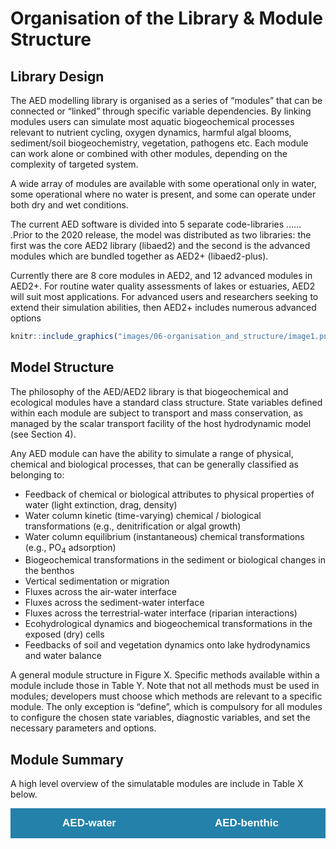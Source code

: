 # Organisation of the Library & Module Structure

## Library Design

The AED modelling library is organised as a series of “modules” that can be connected or “linked” through specific variable dependencies. By linking modules users can simulate most aquatic biogeochemical processes relevant to nutrient cycling, oxygen dynamics, harmful algal blooms, sediment/soil biogeochemistry, vegetation, pathogens etc. Each module can work alone or combined with other modules, depending on the complexity of targeted system. 

A wide array of modules are available with some operational only in water, some operational where no water is present, and some can operate under both dry and wet conditions.

The current AED software is divided into 5 separate code-libraries …… 
.Prior to the 2020 release, the model was distributed as two libraries: the first was the core AED2 library (libaed2) and the second is the advanced modules which are bundled together as AED2+ (libaed2-plus). 

Currently there are 8 core modules in AED2, and 12 advanced modules in AED2+. For routine water quality assessments of lakes or estuaries, AED2 will suit most applications. For advanced users and researchers seeking to extend their simulation abilities, then AED2+ includes numerous advanced options

<center>
```r
knitr::include_graphics("images/06-organisation_and_structure/image1.png")
```
</center>

## Model Structure
The philosophy of the AED/AED2 library is that biogeochemical and ecological modules have a standard class structure. State variables defined within each module are subject to transport and mass conservation, as managed by the scalar transport facility of the host hydrodynamic model (see Section 4). 

Any AED module can have the ability to simulate a range of physical, chemical and biological processes, that can be generally classified as belonging to:

-	Feedback of chemical or biological attributes to physical properties of water (light extinction, drag, density)
-	Water column kinetic (time-varying) chemical / biological transformations (e.g., denitrification or algal growth)
-	Water column equilibrium (instantaneous) chemical transformations (e.g., PO~4~ adsorption)
-	Biogeochemical transformations in the sediment or biological changes in the benthos
-	Vertical sedimentation or migration
-	Fluxes across the air-water interface
-	Fluxes across the sediment-water interface
-	Fluxes across the terrestrial-water interface (riparian interactions)
-	Ecohydrological dynamics and biogeochemical transformations in the exposed (dry) cells
-	Feedbacks of soil and vegetation dynamics onto lake hydrodynamics and water balance

A general module structure in Figure X. Specific methods available within a module include those in Table Y. Note that not all methods must be used in modules; developers must choose which methods are relevant to a specific module. The only exception is “define”, which is compulsory for all modules to configure the chosen state variables, diagnostic variables, and set the necessary parameters and options.

## Module Summary

A high level overview of the simulatable modules are include in Table X below.

<head>
<meta name="viewport" content="width=device-width, initial-scale=1">
<style>
/* Style the buttons inside the tab */
.tab button {
  background-color: #2481AA;
  float: left;
  width: 50%;
  border: none;
  outline: none;
  cursor: pointer;
  padding: 14px 16px;
  transition: 0.3s;
  font-size: 17px;
  color: #FFFFFF;
  font-weight: bold;
}
</style>
</head>
<body>

<div class="tab">
  <button class="tablinks" onclick="opentab(event, 'AED-water')"id="defaultOpen">AED-water</button>
  <button class="tablinks" onclick="opentab(event, 'AED-benthic')">AED-benthic</button>
</div>

<div id="AED-water" class="tabcontent">
  <p>
    ```r
library(knitr)
library(kableExtra)
publications <- read.csv("tables/06-organisation_and_structure/modules.csv", check.names=FALSE)
kable(publications,"html", escape = F, align = "c", caption = "Modules") %>%
  kable_styling(publications, bootstrap_options = "basic", 
                full_width = F, position = "left", font_size = 12) %>%
  column_spec(1, width_min = "6em") %>%
  column_spec(2, width_min = "6em") %>%
  column_spec(3, width_min = "6em") %>%
  row_spec(1:8, background = 'white') %>%
  scroll_box(width = "750px", height = "310px",
             fixed_thead = FALSE) 
    ```
  </p>
</div>

<div id="AED-benthic" class="tabcontent">
  <p>
```r
library(knitr)
library(kableExtra)
publications <- read.csv("tables/06-organisation_and_structure/modules2.csv", check.names=FALSE)
kable(publications,"html", escape = F, align = "c", caption = "Modules") %>%
  kable_styling(publications, bootstrap_options = "basic", 
                full_width = F, position = "left", font_size = 12) %>%
  column_spec(1, width_min = "6em") %>%
  column_spec(2, width_min = "6em") %>%
  column_spec(3, width_min = "6em") %>%
  row_spec(1:4, background = 'white') %>%
  scroll_box(width = "750px", height = "310px",
             fixed_thead = FALSE) 
```
  </p> 
</div>

<script>
function opentab(evt, tabName) {
  var i, tabcontent, tablinks;
  tabcontent = document.getElementsByClassName("tabcontent");
  for (i = 0; i < tabcontent.length; i++) {
    tabcontent[i].style.display = "none";
  }
  tablinks = document.getElementsByClassName("tablinks");
  for (i = 0; i < tablinks.length; i++) {
    tablinks[i].className = tablinks[i].className.replace(" active", "");
  }
  document.getElementById(tabName).style.display = "block";
  evt.currentTarget.className += " active";
}
document.getElementById("defaultOpen").click();
</script>

</body>